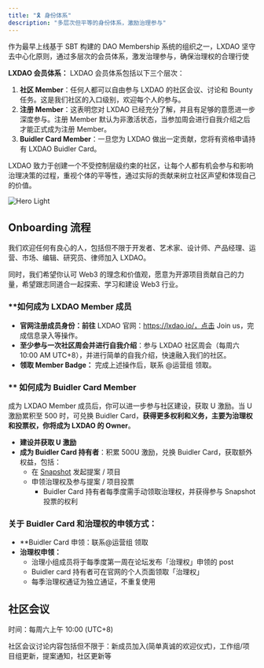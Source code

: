 ```yaml
---
title: "🎗️ 身份体系"
description: "多层次但平等的身份体系，激励治理参与"
---
```


作为最早上线基于 SBT 构建的 DAO Membership 系统的组织之一，LXDAO 坚守去中心化原则，通过多层次的会员体系，激发治理参与，确保治理权的合理行使

**LXDAO 会员体系：** LXDAO 会员体系包括以下三个层次：

1. **社区 Member**：任何人都可以自由参与 LXDAO 的社区会议、讨论和 Bounty 任务。这是我们社区的入口级别，欢迎每个人的参与。
2. **注册 Member**：这表明您对 LXDAO 已经充分了解，并且有足够的意愿进一步深度参与。注册 Member 默认为非激活状态，当参加周会进行自我介绍之后才能正式成为注册 Member。
3. **Buidler Card Member**：一旦您为 LXDAO 做出一定贡献，您将有资格申请持有 LXDAO Buidler Card。

LXDAO 致力于创建一个不受控制层级约束的社区，让每个人都有机会参与和影响治理决策的过程，重视个体的平等性，通过实际的贡献来树立社区声望和体现自己的价值。

<img
  className="block dark:hidden"
  src="/images/image.avif"
  alt="Hero Light"
  width={500}
/>

## **Onboarding 流程**

我们欢迎任何有良心的人，包括但不限于开发者、艺术家、设计师、产品经理、运营、市场、编辑、研究员、律师加入 LXDAO。

同时，我们希望你认可 Web3 的理念和价值观，愿意为开源项目贡献自己的力量，希望跟志同道合一起探索、学习和建设 Web3 行业。

### **如何成为 LXDAO Member 成员

- **官网注册成员身份：前往** LXDAO 官网：https://lxdao.io/，点击 Join us，完成信息录入等操作。
- **至少参与一次社区周会并进行自我介绍**：参与 LXDAO 社区周会（每周六 10:00 AM UTC+8），并进行简单的自我介绍，快速融入我们的社区。
- **领取 Member Badge：** 完成上述操作后，联系 @运营组 领取。

### ** 如何成为  Buidler Card Member

成为 LXDAO Member 成员后，你可以进一步参与社区建设，获取 U 激励。当 U 激励累积至 500 时，可兑换 Buidler Card，**获得更多权利和义务，主要为治理权和投票权，你将成为 LXDAO 的 Owner**。

- **建设并获取 U 激励**
- **成为 Buidler Card 持有者**：积累 500U 激励，兑换 Buidler Card，获取额外权益，包括：
    - 在 [Snapshot](https://snapshot.box/#/lxdao.eth) 发起提案 / 项目
    - 申领治理权及参与提案 / 项目投票
        - Buidler Card 持有者每季度需手动领取治理权，并获得参与 Snapshot 投票的权利

### 关于 Buidler Card 和治理权的申领方式：

- **Buidler Card 申领：联系@运营组 领取
- **治理权申领：**
    - 治理小组成员将于每季度第一周在论坛发布「治理权」申领的 post
    - Buidler card 持有者可在官网的个人页面领取「治理权」
    - 每季治理权通证为独立通证，不重复使用

## **社区会议**

时间：每周六上午 10:00 (UTC\+8)

社区会议讨论内容包括但不限于：新成员加入(简单真诚的欢迎仪式)，工作组/项目组更新，提案通知，社区更新等
